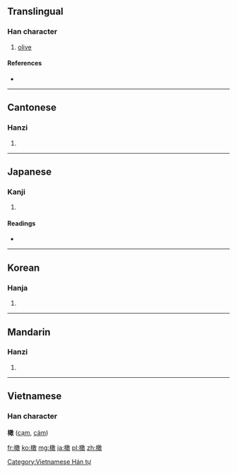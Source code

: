 ==Translingual==

===Han character===
{{Han char|rn=75|rad=木|as=12|sn=16|four=4894<sub>0</sub>|canj=木一十大 (DMJK), 木弓十大 (DNJK)}}

# [[olive]]

====References====
* {{Han ref|kx=0552.160|dkj=15512|dj=0941.050|hdz=21285.030|uh=6A44|ud=27204|bh=BEF1|bd=48881}}

----

==Cantonese==

===Hanzi===
{{yue-hanzi|jyut=|y=gam3}}

# {{defn|Cantonese|sort=木12}}

----

==Japanese==

===Kanji===
{{ja-kanji|grade=|rs=木12}}

# {{defn|Japanese|sort=木12}}

====Readings====
* {{ja-readings|on=[[かん]] (kan)|kun=}}

----

==Korean==

===Hanja===
{{ko-hanja|hangeul=감|eumhun=|rv=gam|mr=kam|y=kam}}

# {{defn|Korean|sort=木12}}

----

==Mandarin==

===Hanzi===
{{cmn-hanzi|pin=[[gǎn]] ([[gan3]])|wg=kan<sup>3</sup>}}
#{{defn|Mandarin|sort=木12}}

----

==Vietnamese==
===Han character===
'''橄''' ([[cạm]], [[cảm]])

[[Category:Vietnamese Hán tự]]

[[fr:橄]]
[[ko:橄]]
[[mg:橄]]
[[ja:橄]]
[[pl:橄]]
[[zh:橄]]